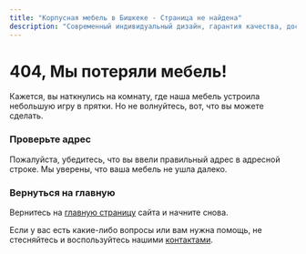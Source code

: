 ```yaml
---
title: "Корпусная мебель в Бишкеке - Страница не найдена"
description: "Современный индивидуальный дизайн, гарантия качества, доставка. Кухни, детские гарнитуры, прихожие, офисы, купе, комоды, встроенные шкафы, спальни, кровати."
---
```


# 404, Мы потеряли мебель!

Кажется, вы наткнулись на комнату, где наша мебель устроила небольшую игру в прятки. Но не волнуйтесь, вот, что вы можете сделать.

### Проверьте адрес

Пожалуйста, убедитесь, что вы ввели правильный адрес в адресной строке. Мы уверены, что ваша мебель не ушла далеко.

### Вернуться на главную

Вернитесь на [главную страницу](/) сайта и начните снова.

Если у вас есть какие-либо вопросы или вам нужна помощь, не стесняйтесь и воспользуйтесь нашими [контактами](/#contacts).
